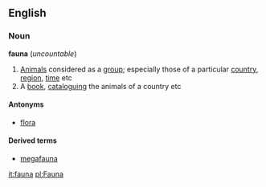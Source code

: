 ==English==
===Noun===
'''fauna''' (''uncountable'')

#[[Animal]]s considered as a [[group]]; especially those of a particular [[country]], [[region]], [[time]] etc
#A [[book]], [[cataloguing]] the animals of a country etc

====Antonyms====
*[[flora]]

====Derived terms====
*[[megafauna]]

[[it:fauna]]
[[pl:Fauna]]